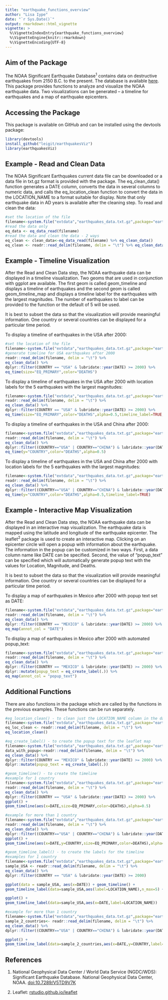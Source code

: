 ```yaml
---
title: "earthquake_functions_overview"
author: "Lisa Iype"
date: "`r Sys.Date()`"
output: rmarkdown::html_vignette
vignette: >
  %\VignetteIndexEntry{earthquake_functions_overview}
  %\VignetteEngine{knitr::rmarkdown}
  %\VignetteEncoding{UTF-8}
---
```



## Aim of the Package
The NOAA Significant Earthquake Database^1^ contains data on destructive earthquakes from 2150 B.C. to the present.  The database is available [here](https://www.ngdc.noaa.gov/nndc/struts/form?t=101650&s=1&d=1).  This package provides functions to analyze and visualize the NOAA earthquake data.  Two visualizations can be generated – a timeline for earthquakes and a map of earthquake epicenters.  

## Accessing the Package

This package is available on GitHub and can be installed using the devtools package:

```r
library(devtools)
install_github("leigit/earthquakesViz")
library(earthquakesViz)
```

## Example - Read and Clean Data

The NOAA Significant Earthquakes current data file can be downloaded or a data file in txt.gz format is provided with the package.  The eq_clean_data() function generates a DATE column, converts the data in several columns to numeric data, and calls the eq_location_clean function to convert the data in the LOCATION_NAME to a format suitable for display.  Note that only earthquake data in AD years is available after the cleaning step.  To read and clean the data:

```r
#set the location of the file
filename<-system.file("extdata","earthquakes_data.txt.gz",package="earthquakesViz")
#read the data only
eq_data <- eq_data_read(filename)
#read the data and clean the data - 2 ways
eq_clean <- clean_data<-eq_data_read(filename) %>% eq_clean_data()
eq_clean <- readr::read_delim(filename, delim = "\t") %>% eq_clean_data()
```

## Example - Timeline Visualization

After the Read and Clean Data step, the NOAA earthquake data can be displayed in a timeline visualization.  Two geoms that are used in conjunction with ggplot are available.  The first geom is called geom_timeline and displays a timeline of earthquakes and the second geom is called geom_timeline_map and displays a timeline label for the earthquakes with the largest magnitudes.  The number of earthquakes to label can be provided to the function or the default of 5 will be used.

It is best to subset the data so that the visualization will provide meaningful information.  One country or several countries can be displayed for a particular time period.

To display a timeline of earthquakes in the USA after 2000:

```r
#set the location of the file
filename<-system.file("extdata","earthquakes_data.txt.gz",package="earthquakesViz")
#generate timeline for USA earthquakes after 2000
readr::read_delim(filename, delim = "\t") %>%
eq_clean_data() %>%
dplyr::filter(COUNTRY == "USA" & lubridate::year(DATE) >= 2000) %>%
eq_time(size="EQ_PRIMARY",color="DEATHS")
```


To display a timeline of earthquakes in the USA after 2000 with location labels for the 5 earthquakes with the largest magnitudes:

```r
filename<-system.file("extdata","earthquakes_data.txt.gz",package="earthquakesViz")
readr::read_delim(filename, delim = "\t") %>%
eq_clean_data() %>%
dplyr::filter(COUNTRY == "USA" & lubridate::year(DATE) >= 2000) %>%
eq_time(size="EQ_PRIMARY",color="DEATHS",alpha=0.5,timeline_label=TRUE,n_max=8)
```


To display a timeline of earthquakes in the USA and China after 2000:

```r
filename<-system.file("extdata","earthquakes_data.txt.gz",package="earthquakesViz")
readr::read_delim(filename, delim = "\t") %>%
eq_clean_data() %>%
dplyr::filter((COUNTRY=="USA" | COUNTRY=="CHINA") & lubridate::year(DATE) >= 2000) %>%
eq_time(y="COUNTRY",color="DEATHS",alpha=0.5)
```


To display a timeline of earthquakes in the USA and China after 2000 with location labels for the 5 earthquakes with the largest magnitudes:

```r
filename<-system.file("extdata","earthquakes_data.txt.gz",package="earthquakesViz")
readr::read_delim(filename, delim = "\t") %>%
eq_clean_data() %>%
dplyr::filter((COUNTRY=="USA" | COUNTRY=="CHINA") & lubridate::year(DATE) >= 2000) %>%
eq_time(y="COUNTRY",color="DEATHS",alpha=0.5,timeline_label=TRUE)
```




## Example - Interactive Map Visualization

After the Read and Clean Data step, the NOAA earthquake data can be displayed in an interactive map visualization.  The earthquake data is mapped using the latitude and longitude of the earthquake epicenter.  The leaflet^2^ package is used to create an interactive map.  Clicking on an epicenter circle will open a popup with information about the earthquake.  The information in the popup can be customized in two ways.  First, a data column name like DATE can be specified.  Second, the value of "popup_text" can be specified which will automatically generate popup text with the values for Location, Magnitude, and Deaths.

It is best to subset the data so that the visualization will provide meaningful information.  One country or several countries can be displayed for a particular time period.

To display a map of earthquakes in Mexico after 2000 with popup text set as DATE:

```r
filename<-system.file("extdata","earthquakes_data.txt.gz",package="earthquakesViz")
readr::read_delim(filename, delim = "\t") %>%
eq_clean_data() %>%
dplyr::filter(COUNTRY == "MEXICO" & lubridate::year(DATE) >= 2000) %>%
eq_map(annot_col = "DATE")
```



To display a map of earthquakes in Mexico after 2000 with automated popup_text:


```r
filename<-system.file("extdata","earthquakes_data.txt.gz",package="earthquakesViz")
readr::read_delim(filename, delim = "\t") %>%
eq_clean_data() %>%
dplyr::filter(COUNTRY == "MEXICO" & lubridate::year(DATE) >= 2000) %>%
dplyr::mutate(popup_text = eq_create_label(.)) %>%
eq_map(annot_col = "popup_text")
```



## Additional Functions

There are also functions in the package which are called by the functions in the previous examples.  These functions can be run separately.


```r
#eq_location_clean() - to clean just the LOCATION_NAME column in the dataset
filename<-system.file("extdata","earthquakes_data.txt.gz",package="earthquakesViz")
eq_loc_clean <- readr::read_delim(filename, delim = "\t") %>%
eq_location_clean()

#eq_create_label() - to create the popup text for the leaflet map
filename<-system.file("extdata","earthquakes_data.txt.gz",package="earthquakesViz")
data_with_popup<-readr::read_delim(filename, delim = "\t") %>%
eq_clean_data() %>%
dplyr::filter(COUNTRY == "MEXICO" & lubridate::year(DATE) >= 2000) %>%
dplyr::mutate(popup_text = eq_create_label(.))

#geom_timeline() - to create the timeline
#example for 1 country
filename<-system.file("extdata","earthquakes_data.txt.gz",package="earthquakesViz")
readr::read_delim(filename, delim = "\t") %>%
eq_clean_data() %>%
dplyr::filter(COUNTRY == "USA" & lubridate::year(DATE) >= 2000) %>%
ggplot() +
geom_timeline(aes(x=DATE,size=EQ_PRIMARY,color=DEATHS),alpha=0.5)

#example for more than 1 country
filename<-system.file("extdata","earthquakes_data.txt.gz",package="earthquakesViz")
readr::read_delim(filename, delim = "\t") %>%
eq_clean_data() %>%
dplyr::filter((COUNTRY=="USA" | COUNTRY=="CHINA") & lubridate::year(DATE) >= 2000) %>%
ggplot() +
geom_timeline(aes(x=DATE,y=COUNTRY,size=EQ_PRIMARY,color=DEATHS),alpha=0.5)  

#geom_timeline_label() - to create the labels for the timeline
#examples for 1 country
filename<-system.file("extdata","earthquakes_data.txt.gz",package="earthquakesViz")
sample_USA <- readr::read_delim(filename, delim = "\t") %>%
eq_clean_data() %>%
dplyr::filter(COUNTRY == "USA" & lubridate::year(DATE) >= 2000)

ggplot(data = sample_USA, aes(x=DATE)) + geom_timeline() +
geom_timeline_label(data=sample_USA,aes(label=LOCATION_NAME),n_max=5) + theme_classic()

ggplot() +
geom_timeline_label(data=sample_USA,aes(x=DATE,label=LOCATION_NAME))

#example for more than 1 country
filename<-system.file("extdata","earthquakes_data.txt.gz",package="earthquakesViz")
sample_2_countries<- readr::read_delim(filename, delim = "\t") %>%
eq_clean_data() %>%
dplyr::filter((COUNTRY=="USA" | COUNTRY=="CHINA") & lubridate::year(DATE) >= 2000)

ggplot() +
geom_timeline_label(data=sample_2_countries,aes(x=DATE,y=COUNTRY,label=LOCATION_NAME))

```



## References

1.  National Geophysical Data Center / World Data Service (NGDC/WDS): Significant Earthquake Database. National Geophysical Data Center, NOAA. [doi:10.7289/V5TD9V7K](doi:10.7289/V5TD9V7K)

2.  Leaflet:  [rstudio.github.io/leaflet](rstudio.github.io/leaflet)

